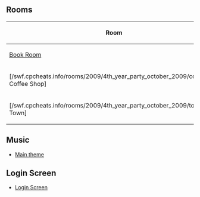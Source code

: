 
==Rooms==
<center>
{|class="wikitable" border="1"
!Room
|-
|[[Media:RoomsBook-4thAnniversary.swf|Book Room]]
|-
|[/swf.cpcheats.info/rooms/2009/4th_year_party_october_2009/coffee.swf Coffee Shop]
|-
|[/swf.cpcheats.info/rooms/2009/4th_year_party_october_2009/town.swf Town]
|}
</center>

==Music==
*[[Media:Music250.swf|Main theme]]

==Login Screen==
*[[Media:EN4thAnniversaryLoginScreen.swf|Login Screen]]
{{Parties}}


